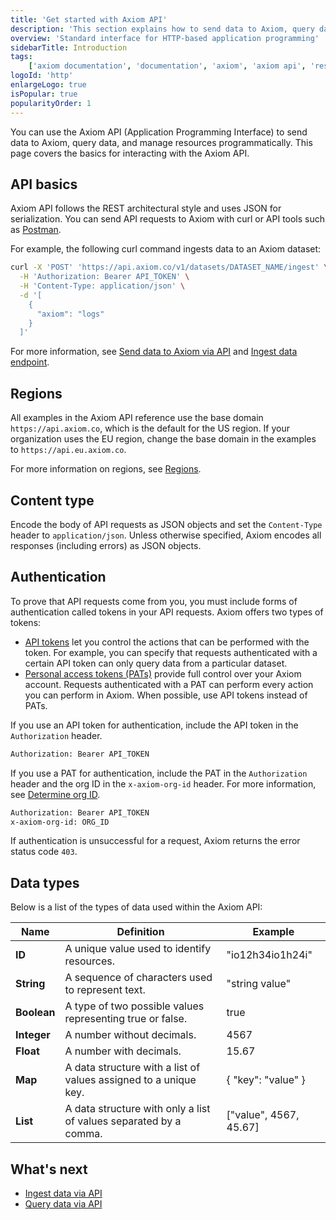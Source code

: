```yaml
---
title: 'Get started with Axiom API'
description: 'This section explains how to send data to Axiom, query data, and manage resources using the Axiom API.'
overview: 'Standard interface for HTTP-based application programming'
sidebarTitle: Introduction
tags:
    ['axiom documentation', 'documentation', 'axiom', 'axiom api', 'rest api', 'rest', 'content type', 'datasets', 'authentication', 'string', 'boolean', 'integer', 'float', 'map', 'list']
logoId: 'http'
enlargeLogo: true
isPopular: true
popularityOrder: 1
---
```



You can use the Axiom API (Application Programming Interface) to send data to Axiom, query data, and manage resources programmatically. This page covers the basics for interacting with the Axiom API.

<Prerequisites />

## API basics

Axiom API follows the REST architectural style and uses JSON for serialization. You can send API requests to Axiom with curl or API tools such as [Postman](https://www.postman.com/).

For example, the following curl command ingests data to an Axiom dataset:

```bash
curl -X 'POST' 'https://api.axiom.co/v1/datasets/DATASET_NAME/ingest' \
  -H 'Authorization: Bearer API_TOKEN' \
  -H 'Content-Type: application/json' \
  -d '[
    {
      "axiom": "logs"
    }
  ]'
```

For more information, see [Send data to Axiom via API](/restapi/ingest) and [Ingest data endpoint](/restapi/endpoints/ingestIntoDataset).

## Regions

All examples in the Axiom API reference use the base domain `https://api.axiom.co`, which is the default for the US region. If your organization uses the EU region, change the base domain in the examples to `https://api.eu.axiom.co`.

For more information on regions, see [Regions](/reference/regions).

## Content type

Encode the body of API requests as JSON objects and set the `Content-Type` header to `application/json`. Unless otherwise specified, Axiom encodes all responses (including errors) as JSON objects.

## Authentication

To prove that API requests come from you, you must include forms of authentication called tokens in your API requests. Axiom offers two types of tokens:

- [API tokens](/reference/tokens#api-tokens) let you control the actions that can be performed with the token. For example, you can specify that requests authenticated with a certain API token can only query data from a particular dataset.
- [Personal access tokens (PATs)](/reference/tokens#personal-access-tokens-pat) provide full control over your Axiom account. Requests authenticated with a PAT can perform every action you can perform in Axiom. When possible, use API tokens instead of PATs.

If you use an API token for authentication, include the API token in the `Authorization` header.

```bash
Authorization: Bearer API_TOKEN
```

If you use a PAT for authentication, include the PAT in the `Authorization` header and the org ID in the `x-axiom-org-id` header. For more information, see [Determine org ID](/reference/tokens#determine-org-id).

```bash
Authorization: Bearer API_TOKEN
x-axiom-org-id: ORG_ID
```

If authentication is unsuccessful for a request, Axiom returns the error status code `403`.

## Data types

Below is a list of the types of data used within the Axiom API:

| Name        | Definition                                                        | Example                |
| ----------- | ----------------------------------------------------------------- | ---------------------- |
| **ID**      | A unique value used to identify resources.                        | "io12h34io1h24i"       |
| **String**  | A sequence of characters used to represent text.                  | "string value"         |
| **Boolean** | A type of two possible values representing true or false.         | true                   |
| **Integer** | A number without decimals.                                        | 4567                   |
| **Float**   | A number with decimals.                                           | 15.67                  |
| **Map**     | A data structure with a list of values assigned to a unique key.  | \{ "key": "value" \}   |
| **List**    | A data structure with only a list of values separated by a comma. | ["value", 4567, 45.67] |

## What's next

- [Ingest data via API](/restapi/ingest)
- [Query data via API](/restapi/query)
